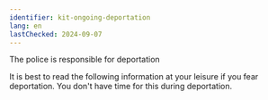 ```yaml
---
identifier: kit-ongoing-deportation
lang: en
lastChecked: 2024-09-07
---
```


The police is responsible for deportation

<BlockBox identifier="police">
    <Block identifier="police" collection="flyers" />
</BlockBox>

It is best to read the following information at your leisure if you fear deportation. You don't have time for this during deportation.

<BlockBox identifier="ongoing-deportation">
    <Block identifier="ongoing-deportation" collection="flyers" />
</BlockBox>

